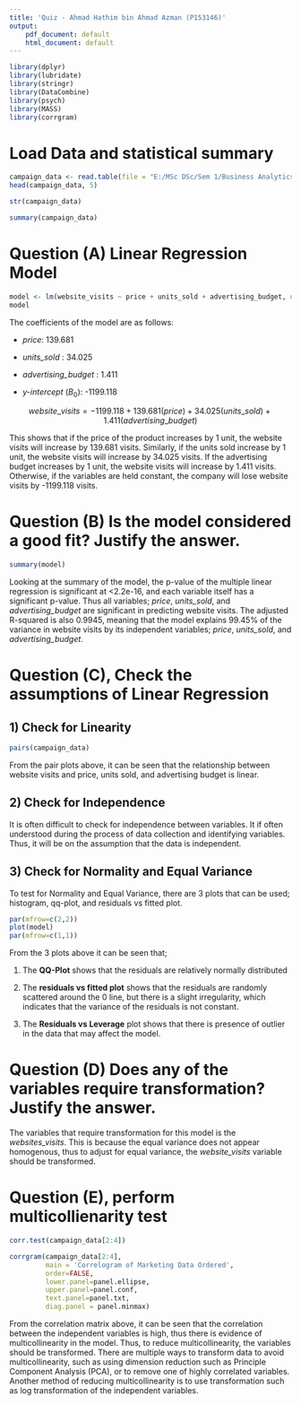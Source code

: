 ```yaml
---
title: 'Quiz - Ahmad Hathim bin Ahmad Azman (P153146)'
output:
    pdf_document: default
    html_document: default
---
```


```r
library(dplyr)
library(lubridate)
library(stringr)
library(DataCombine)
library(psych)
library(MASS)
library(corrgram)
```

# Load Data and statistical summary

```r
campaign_data <- read.table(file = "E:/MSc DSc/Sem 1/Business Analytics/Data Part B.csv",sep = ",", header = TRUE)
head(campaign_data, 5)
```

```r
str(campaign_data)
```

```r
summary(campaign_data)
```

# Question (A) Linear Regression Model

```r
model <- lm(website_visits ~ price + units_sold + advertising_budget, data = campaign_data)
model
```

The coefficients of the model are as follows:

-   *price*: 139.681

-   *units_sold* : 34.025

-   *advertising_budget* : 1.411

-   *y-intercept* ($B_0$): -1199.118

$$website\_visits = -1199.118 + 139.681(price) + 34.025(units\_sold) + 1.411(advertising\_budget)$$

This shows that if the price of the product increases by 1 unit, the website visits will increase by 139.681 visits. Similarly, if the units sold increase by 1 unit, the website visits will increase by 34.025 visits. If the advertising budget increases by 1 unit, the website visits will increase by 1.411 visits. Otherwise, if the variables are held constant, the company will lose website visits by -1199.118 visits.

# Question (B) Is the model considered a good fit? Justify the answer.

```r
summary(model)
```

Looking at the summary of the model, the p-value of the multiple linear regression is significant at \<2.2e-16, and each variable itself has a significant p-value. Thus all variables; *price*, *units_sold*, and *advertising_budget* are significant in predicting website visits. The adjusted R-squared is also 0.9945, meaning that the model explains 99.45% of the variance in website visits by its independent variables; *price*, *units_sold*, and *advertising_budget*.

# Question (C), Check the assumptions of Linear Regression

## 1) Check for Linearity

```r
pairs(campaign_data)
```

From the pair plots above, it can be seen that the relationship between website visits and price, units sold, and advertising budget is linear.

## 2) Check for Independence

It is often difficult to check for independence between variables. It if often understood during the process of data collection and identifying variables. Thus, it will be on the assumption that the data is independent.

## 3) Check for Normality and Equal Variance

To test for Normality and Equal Variance, there are 3 plots that can be used; histogram, qq-plot, and residuals vs fitted plot.

```r
par(mfrow=c(2,2))
plot(model)
par(mfrow=c(1,1))
```

From the 3 plots above it can be seen that;

1.  The **QQ-Plot** shows that the residuals are relatively normally distributed

2.  The **residuals vs fitted plot** shows that the residuals are randomly scattered around the 0 line, but there is a slight irregularity, which indicates that the variance of the residuals is not constant.

3.  The **Residuals vs Leverage** plot shows that there is presence of outlier in the data that may affect the model.

# Question (D) Does any of the variables require transformation? Justify the answer.

The variables that require transformation for this model is the *websites_visits*. This is because the equal variance does not appear homogenous, thus to adjust for equal variance, the *website_visits* variable should be transformed.

# Question (E), perform multicollienarity test

```r
corr.test(campaign_data[2:4])

```

```r
corrgram(campaign_data[2:4], 
         main = 'Correlogram of Marketing Data Ordered',
         order=FALSE, 
         lower.panel=panel.ellipse, 
         upper.panel=panel.conf, 
         text.panel=panel.txt,
         diag.panel = panel.minmax)
```

From the correlation matrix above, it can be seen that the correlation between the independent variables is high, thus there is evidence of multicollinearity in the model. Thus, to reduce multicollinearity, the variables should be transformed. There are multiple ways to transform data to avoid multicollinearity, such as using dimension reduction such as Principle Component Analysis (PCA), or to remove one of highly correlated variables. Another method of reducing multicollinearity is to use transformation such as log transformation of the independent variables.

